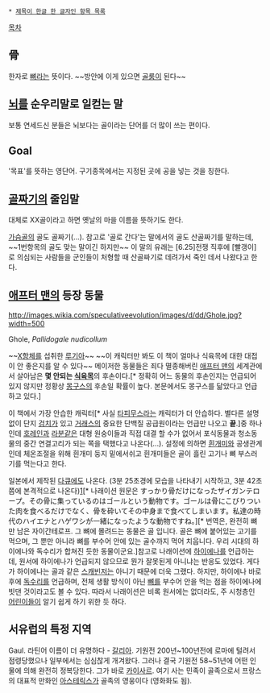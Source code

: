  * [[제목이 한글 한 글자인 항목 목록]]

[[목차]]
== 骨 ==
한자로 [[뼈]]라는 뜻이다. ~~방안에 이게 있으면 [[골룸]]이 된다~~

== [[뇌]]를 순우리말로 일컫는 말 ==
보통 연세드신 분들은 뇌보다는 골이라는 단어를 더 많이 쓰는 편이다.

== Goal ==
'목표'를 뜻하는 영단어.
구기종목에서는 지정된 곳에 공을 넣는 것을 칭한다.

== [[골짜기]]의 줄임말 ==
대체로 XX골이라고 하면 옛날의 마을 이름을 뜻하기도 한다.

[[가슴]]골의 골도 골짜기(...). 참고로 '골로 간다'는 말에서의 골도 산골짜기를 말하는데, ~~1번항목의 골도 맞는 말이긴 하지만~~ 이 말의 유래는 [6.25]전쟁 직후에 [빨갱이]로 의심되는 사람들을 군인들이 처형할 때 산골짜기로 데려가서 죽인 데서 나왔다고 한다.

== [[애프터 맨]]의 등장 동물 ==
http://images.wikia.com/speculativeevolution/images/d/dd/Ghole.jpg?width=500

Ghole, ''Pallidogale nudicollum''

~~[[X항체]]를 섭취한 [[루기아]]~~
~~이 캐릭터만 봐도 이 책이 얼마나 식육목에 대한 대접이 안 좋은지를 알 수 있다~~
메이저한 동물들은 죄다 멸종해버린 [[애프터 맨]]의 세계관에서 살아남은 '''몇 안되는 [[식육목]]'''의 후손이다.[* 정확히 어느 동물의 후손인지는 언급되어 있지 않지만 정황상 [[몽구스]]의 후손일 확률이 높다. 본문에서도 몽구스를 닮았다고 언급하고 있다.]

이 책에서 가장 안습한 캐릭터[* 사실 [[타피무스]]라는 캐릭터가 더 안습하다. 별다른 설명 없이 단지 [[검치]]가 있고 [[거래스]]의 중요한 단백질 공급원이라는 언급만 나오고 '''끝'''.]중 하나인데 [[호레인]]과 [[라분]]같은 대형 원숭이들과 직접 대결 할 수가 없어서 포식동물과 청소동물의 중간 연결고리가 되는 쪽을 택했다고 나온다(...). 설정에 의하면 [[흰개미]]와 공생관계인데 체온조절을 위해 흰개미 둥지 밑에서쉬고 흰개미들은 골이 흘린 고기나 뼈 부스러기를 먹는다고 한다.

일본에서 제작된 [[다큐]]에도 나온다. (3분 25초경에 모습을 나타내기 시작하고, 3분 42초 쯤에 본격적으로 나온다)[http://www.youtube.com/watch?v=Lot7D_cbt-0][* 나래이션 원문은 すっかり骨だけになったザイガンテロープ。その骨に集っているのはゴールという動物です。ゴールは骨にこびりついた肉を食べるだけでなく、骨を砕いてその中身まで食べてしまいます。私達の時代のハイエナとハゲワシが一緒になったような動物ですね。][* 번역은, 완전히 뼈만 남은 자이간테로프. 그 뼈에 몰려드는 동물은 골 입니다. 골은 뼈에 붙어있는 고기를 먹으며, 그 뿐만 아니라 뼈를 부수어 안에 있는 골수까지 먹어 치웁니다. 우리 시대의 하이에나와 독수리가 합쳐진 듯한 동물이군요.]참고로 나래이션에 [[하이에나]]를 언급하는데, 원서에 하이에나가 언급되지 않으므로 뭔가 잘못된게 아니냐는 반응도 있었다. 게다가 하이에나는 골과 같은 [[스캐빈저]]는 아니기 때문에 더욱 그랬다. 하지만, 하이에나 바로 후에 [[독수리]]를 언급하며, 전체 생활 방식이 아닌 [[뼈]]를 부수어 안을 먹는 점을 하이에나에 빗댄 것이라고도 볼 수 있다. 따라서 나래이션은 비록 원서에는 없더라도, 주 시청층인 [[어린이]]들이 알기 쉽게 하기 위한 듯 하다.

== 서유럽의 특정 지역 ==
Gaul.
라틴어 이름이 더 유명하다 - [[갈리아]]. 기원전 200년~100년전에 로마에 털려서 점령당했으나 일부에서는 심심찮게 개겨왔다. 그러나 결국 기원전 58~51년에 어떤 인물에 의해 완전히 정복당한다. 그가 바로 [[카이사르]]. 여기 사는 민족이 골족으로서 프랑스의 대표적 만화인 [[아스테릭스]]가 골족의 영웅이다 (영화화도 됨).

